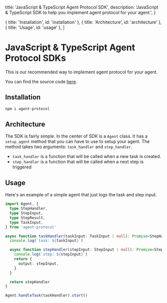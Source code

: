   title: 'JavaScript & TypeScript Agent Protocol SDK',
  description:
    'JavaScript & TypeScript SDK to help you implement agent protocol for your agent.',
}

  { title: 'Installation', id: 'installation' },
  { title: 'Architecture', id: 'architecture' },
  { title: 'Usage', id: 'usage' },
]

# JavaScript & TypeScript Agent Protocol SDKs

This is our recommended way to implement agent protocol for your agent.

You can find the source code [here](https://github.com/e2b-dev/agent-protocol/tree/main/sdk/js).

## Installation

```bash
npm i agent-protocol
```

## Architecture

The SDK is fairly simple. In the center of SDK is a `Agent` class. It has a `setup_agent` method that you can have to use to setup your agent. The method takes two arguments: `task_handler` and `step_handler`.

- `task_handler` is a function that will be called when a new task is created.
- `step_handler` is a function that will be called when a next step is triggered

## Usage

Here's an example of a simple agent that just logs the task and step input.

```ts
import Agent, {
  type StepHandler,
  type StepInput,
  type StepResult,
  type TaskInput,
} from 'agent-protocol'

async function taskHandler(taskInput: TaskInput | null): Promise<StepHandler> {
  console.log(`task: ${taskInput}`)

  async function stepHandler(stepInput: StepInput | null): Promise<StepResult> {
    console.log(`step: ${stepInput}`)
    return {
      output: stepInput,
    }
  }

  return stepHandler
}

Agent.handleTask(taskHandler).start()
```
